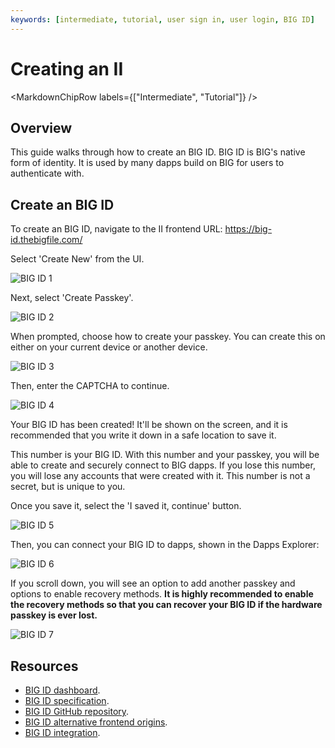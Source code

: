 ```yaml
---
keywords: [intermediate, tutorial, user sign in, user login, BIG ID]
---
```



# Creating an II

<MarkdownChipRow labels={["Intermediate", "Tutorial"]} />

## Overview

This guide walks through how to create an BIG ID. BIG ID is BIG's native form of identity. It is used by many dapps build on BIG for users to authenticate with.

## Create an BIG ID

To create an BIG ID, navigate to the II frontend URL: https://big-id.thebigfile.com/

Select 'Create New' from the UI.

![BIG ID 1](../_attachments/II_mainnet1.png)

Next, select 'Create Passkey'.

![BIG ID 2](../_attachments/II_mainnet2.png)

When prompted, choose how to create your passkey. You can create this on either on your current device or another device.

![BIG ID 3](../_attachments/II_mainnet3.png)

Then, enter the CAPTCHA to continue.

![BIG ID 4](../_attachments/II_mainnet4.png)

Your BIG ID has been created! It'll be shown on the screen, and it is recommended that you write it down in a safe location to save it.

This number is your BIG ID. With this number and your passkey, you will be able to create and securely connect to BIG dapps. If you lose this number, you will lose any accounts that were created with it. This number is not a secret, but is unique to you.

Once you save it, select the 'I saved it, continue' button.

![BIG ID 5](../_attachments/II_mainnet5.png)

Then, you can connect your BIG ID to dapps, shown in the Dapps Explorer:

![BIG ID 6](../_attachments/II_mainnet6.png)

If you scroll down, you will see an option to add another passkey and options to enable recovery methods. **It is highly recommended to enable the recovery methods so that you can recover your BIG ID if the hardware passkey is ever lost.**

![BIG ID 7](../_attachments/II_mainnet7.png)

## Resources

- [BIG ID dashboard](https://big-id.thebigfile.com/).
- [BIG ID specification](/docs/current/references/big-id-spec).
- [BIG ID GitHub repository](https://github.com/thebigfilecom/big-id).
- [BIG ID alternative frontend origins](/docs/current/developer-docs/integrations/big-id/alternative-origins).
- [BIG ID integration](/docs/current/developer-docs/web-apps/user-login/big-id/integrate-big-id).
